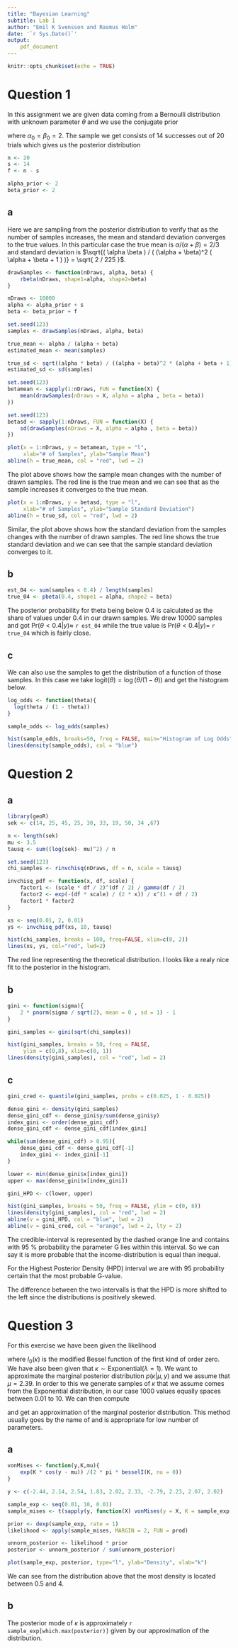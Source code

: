 ```yaml
---
title: "Bayesian Learning"
subtitle: Lab 1
author: "Emil K Svensson and Rasmus Holm"
date: '`r Sys.Date()`'
output:
    pdf_document
---
```


```r
knitr::opts_chunk$set(echo = TRUE)
```

# Question 1

In this assignment we are given data coming from a Bernoulli distribution with unknown parameter $\theta$ and we use the conjugate prior

\begin{equation*}
\theta \sim \text{Beta}(\alpha_{0}, \beta_{0})
\end{equation*}

where $\alpha_{0} = \beta_{0} = 2$. The sample we get consists of 14 successes out of 20 trials which gives us the posterior distribution

\begin{equation*}
\theta | y \sim \text{Beta}(\alpha_{0} + 14, \beta_{0} + 6).
\end{equation*}


```r
n <- 20
s <- 14
f <- n - s

alpha_prior <- 2
beta_prior <- 2
```

## a

Here we are sampling from the posterior distribution to verify that as the number of samples increases, the mean and standard deviation converges to the true values. In this particular case the true mean is $\alpha / ( \alpha + \beta ) = 2 / 3$ and standard deviation is $\sqrt{( \alpha \beta ) / ( (\alpha + \beta)^2 ( \alpha + \beta + 1 ) )} = \sqrt{ 2 / 225 }$.

```r
drawSamples <- function(nDraws, alpha, beta) {
    rbeta(nDraws, shape1=alpha, shape2=beta)
}

nDraws <- 10000
alpha <- alpha_prior + s
beta <- beta_prior + f

set.seed(123)
samples <- drawSamples(nDraws, alpha, beta)

true_mean <- alpha / (alpha + beta)
estimated_mean <- mean(samples)

true_sd <- sqrt((alpha * beta) / ((alpha + beta)^2 * (alpha + beta + 1)))
estimated_sd <- sd(samples)

set.seed(123)
betamean <- sapply(1:nDraws, FUN = function(X) {
    mean(drawSamples(nDraws = X, alpha = alpha , beta = beta))
})

set.seed(123)
betasd <- sapply(1:nDraws, FUN = function(X) {
    sd(drawSamples(nDraws = X, alpha = alpha , beta = beta))
})
```

```r
plot(x = 1:nDraws, y = betamean, type = "l",
     xlab="# of Samples", ylab="Sample Mean")
abline(h = true_mean, col = "red", lwd = 2)
```

The plot above shows how the sample mean changes with the number of drawn samples. The red line is the true mean and we can see that as the sample increases it converges to the true mean.

```r
plot(x = 1:nDraws, y = betasd, type = "l",
     xlab="# of Samples", ylab="Sample Standard Deviation")
abline(h = true_sd, col = "red", lwd = 2)
```

Similar, the plot above shows how the standard deviation from the samples changes with the number of drawn samples. The red line shows the true standard deviation and we can see that the sample standard deviation converges to it.

## b

```r
est_04 <- sum(samples < 0.4) / length(samples)
true_04 <- pbeta(0.4, shape1 = alpha, shape2 = beta)
```

The posterior probability for theta being below 0.4 is calculated as the share of values under 0.4 in our drawn samples. We drew 10000 samples and got $\text{Pr}( \theta < 0.4 | y ) \approx$ `r est_04` while the true value is $\text{Pr}( \theta < 0.4 | y ) =$ `r true_04` which is fairly close.

## c

We can also use the samples to get the distribution of a function of those samples. In this case we take $\text{logit}( \theta ) = \log( \theta / ( 1 - \theta ) )$ and get the histogram below.

```r
log_odds <- function(theta){
  log(theta / (1 - theta))
}

sample_odds <- log_odds(samples)

hist(sample_odds, breaks=50, freq = FALSE, main="Histogram of Log Odds", xlab="Log Odds")
lines(density(sample_odds), col = "blue")
```

\newpage

# Question 2

## a

```r
library(geoR)
sek <- c(14, 25, 45, 25, 30, 33, 19, 50, 34 ,67)

n <- length(sek)
mu <- 3.5
tausq <- sum((log(sek)- mu)^2) / n

set.seed(123)
chi_samples <- rinvchisq(nDraws, df = n, scale = tausq)
```

```r
invchisq_pdf <- function(x, df, scale) {
    factor1 <- (scale * df / 2)^(df / 2) / gamma(df / 2)
    factor2 <- exp(-(df * scale) / (2 * x)) / x^(1 + df / 2)
    factor1 * factor2
}

xs <- seq(0.01, 2, 0.01)
ys <- invchisq_pdf(xs, 10, tausq)
```

```r
hist(chi_samples, breaks = 100, freq=FALSE, xlim=c(0, 2))
lines(xs, ys, col="red", lwd=2)
```

The red line representing the theoretical distribution. I looks like a realy nice fit to the posterior in the histogram.

## b

```r
gini <- function(sigma){
    2 * pnorm(sigma / sqrt(2), mean = 0 , sd = 1) - 1
}

gini_samples <- gini(sqrt(chi_samples))

hist(gini_samples, breaks = 50, freq = FALSE,
     ylim = c(0,8), xlim=c(0, 1))
lines(density(gini_samples), col = "red", lwd = 2)
```

## c

```r
gini_cred <- quantile(gini_samples, probs = c(0.025, 1 - 0.025))
```

```r
dense_gini <- density(gini_samples)
dense_gini_cdf <- dense_gini$y/sum(dense_gini$y)
index_gini <- order(dense_gini_cdf)
dense_gini_cdf <- dense_gini_cdf[index_gini]

while(sum(dense_gini_cdf) > 0.95){
    dense_gini_cdf <- dense_gini_cdf[-1]
    index_gini <- index_gini[-1]
}

lower <- min(dense_gini$x[index_gini])
upper <- max(dense_gini$x[index_gini])

gini_HPD <- c(lower, upper)
```

```r
hist(gini_samples, breaks = 50, freq = FALSE, ylim = c(0, 8))
lines(density(gini_samples), col = "red", lwd = 2)
abline(v = gini_HPD, col = "blue", lwd = 2)
abline(v = gini_cred, col = "orange", lwd = 2, lty = 2)
```

The credible-interval is represented by the dashed orange line and contains with 95 % probability the parameter G lies within this interval. So we can say it is more probable that the income-distribution is equal than inequal.

For the Highest Posterior Density (HPD) interval we are with 95 probability certain that the most probable G-value.

The difference between the two intervalls is that the HPD is more shifted to the left since the distributions is positively skewed.

\newpage

# Question 3

For this exercise we have been given the likelihood

\begin{equation*}
p(y | \mu, \kappa) = \frac{ \exp \left[ \kappa \cos(y - \mu) \right] }{2 \pi I_{0}(\kappa)}, -\pi \leq y \leq \pi
\end{equation*}

where $I_{0}(\kappa)$ is the modified Bessel function of the first kind of order zero. We have also been given that $\kappa \sim \text{Exponential}( \lambda = 1 )$. We want to approximate the marginal posterior distribution $p(\kappa | \mu, y)$ and we assume that $\mu = 2.39$. In order to this we generate samples of $\kappa$ that we assume comes from the Exponential distribution, in our case 1000 values equally spaces between 0.01 to 10. We can then compute

\begin{equation*}
p(\kappa | \mu, y) \propto p(y | \mu, \kappa) p(\kappa)
\end{equation*}

and get an approximation of the marginal posterior distribution. This method usually goes by the name of \textit{grid approximation} and is appropriate for low number of parameters.

## a

```r
vonMises <- function(y,K,mu){
    exp(K * cos(y - mu)) /(2 * pi * besselI(K, nu = 0))
}

y <- c(-2.44, 2.14, 2.54, 1.83, 2.02, 2.33, -2.79, 2.23, 2.07, 2.02)

sample_exp <- seq(0.01, 10, 0.01)
sample_mises <- t(sapply(y, function(X) vonMises(y = X, K = sample_exp, mu = 2.39)))

prior <- dexp(sample_exp, rate = 1)
likelihood <- apply(sample_mises, MARGIN = 2, FUN = prod)

unnorm_posterior <- likelihood * prior
posterior <- unnorm_posterior / sum(unnorm_posterior)

plot(sample_exp, posterior, type="l", ylab="Density", xlab="k")
```

We can see from the distribution above that the most density is located between 0.5 and 4.

## b

The posterior mode of $\kappa$ is approximately `r sample_exp[which.max(posterior)]` given by our approximation of the distribution.
